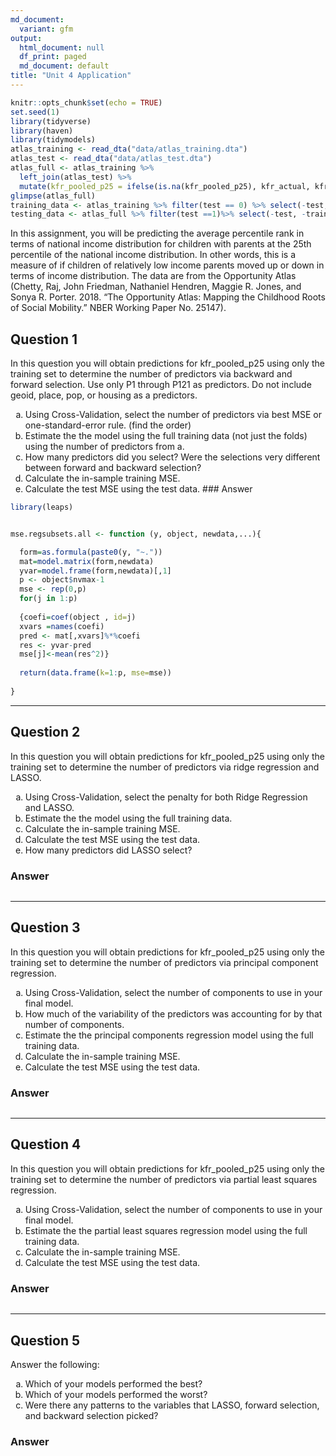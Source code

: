 ```yaml
---
md_document:
  variant: gfm
output:
  html_document: null
  df_print: paged
  md_document: default
title: "Unit 4 Application"
---
```

  
```r
knitr::opts_chunk$set(echo = TRUE)
set.seed(1)
library(tidyverse)
library(haven)
library(tidymodels)
atlas_training <- read_dta("data/atlas_training.dta")
atlas_test <- read_dta("data/atlas_test.dta")
atlas_full <- atlas_training %>% 
  left_join(atlas_test) %>% 
  mutate(kfr_pooled_p25 = ifelse(is.na(kfr_pooled_p25), kfr_actual, kfr_pooled_p25)) %>% select(-kfr_actual)
glimpse(atlas_full)
training_data <- atlas_training %>% filter(test == 0) %>% select(-test, -training)
testing_data <- atlas_full %>% filter(test ==1)%>% select(-test, -training)


```

In this assignment, you will be predicting the average percentile rank in terms of national income distribution for children with parents at the 25th percentile of the national income distribution. In other words, this is a measure of if children of relatively low income parents moved up or down in terms of income distribution. The data are from the Opportunity Atlas (Chetty, Raj, John Friedman, Nathaniel Hendren, Maggie R. Jones, and Sonya R. Porter. 2018. “The Opportunity Atlas: Mapping the Childhood Roots of Social Mobility.” NBER Working Paper No. 25147). 


## Question 1
In this question you will obtain predictions for kfr_pooled_p25 using only the training set to determine the number of predictors via backward and forward selection. Use only P1 through P121 as predictors. Do not include geoid, place, pop, or housing as a predictors.

a. Using Cross-Validation, select the number of predictors via best MSE or one-standard-error rule. (find the order)
b. Estimate the the model using the full training data (not just the folds) using the number of predictors from a.
c. How many predictors did you select? Were the selections very different between forward and backward selection?
d. Calculate the in-sample training MSE.
e. Calculate the test MSE using the test data.
### Answer

```r
library(leaps)


mse.regsubsets.all <- function (y, object, newdata,...){

  form=as.formula(paste0(y, "~."))
  mat=model.matrix(form,newdata)
  yvar=model.frame(form,newdata)[,1]
  p <- object$nvmax-1
  mse <- rep(0,p)
  for(j in 1:p)
    
  {coefi=coef(object , id=j)
  xvars =names(coefi)
  pred <- mat[,xvars]%*%coefi
  res <- yvar-pred
  mse[j]<-mean(res^2)}
 
  return(data.frame(k=1:p, mse=mse))
 
}


```



*************************************

## Question 2
In this question you will obtain predictions for kfr_pooled_p25 using only the training set to determine the number of predictors via ridge regression and LASSO. 

a. Using Cross-Validation, select the penalty for both Ridge Regression and LASSO.
b. Estimate the the model using the full training data.
c. Calculate the in-sample training MSE.
d. Calculate the test MSE using the test data.
e. How many predictors did LASSO select?



### Answer

```r


```




*************************************



## Question 3
In this question you will obtain predictions for kfr_pooled_p25 using only the training set to determine the number of predictors via principal component regression. 

a. Using Cross-Validation, select the number of components to use in your final model.
b. How much of the variability of the predictors was accounting for by that number of components.
c. Estimate the the principal components regression model using the full training data.
d. Calculate the in-sample training MSE.
e. Calculate the test MSE using the test data.




### Answer

```r




```




*************************************


## Question 4

In this question you will obtain predictions for kfr_pooled_p25 using only the training set to determine the number of predictors via partial least squares regression. 

a. Using Cross-Validation, select the number of components to use in your final model.
b. Estimate the the partial least squares regression model using the full training data.
c. Calculate the in-sample training MSE.
d. Calculate the test MSE using the test data.



### Answer


```r


```




*************************************



## Question 5
Answer the following:

a. Which of your models performed the best? 
b. Which of your models performed the worst?
c. Were there any patterns to the variables that LASSO, forward selection, and backward selection picked?



### Answer


